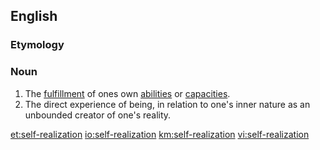 ==English==

===Etymology===
{{prefix|self|realization}}

===Noun===
{{en-noun|-}}

# The [[fulfillment]] of ones own [[ability|abilities]] or [[capacity|capacities]].
# The direct experience of being, in relation to one's inner nature as an unbounded creator of one's reality.

[[et:self-realization]]
[[io:self-realization]]
[[km:self-realization]]
[[vi:self-realization]]